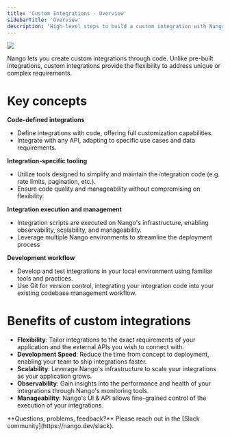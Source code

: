 ```yaml
---
title: 'Custom Integrations - Overview'
sidebarTitle: 'Overview'
description: 'High-level steps to build a custom integration with Nango.'
---
```


<Frame>
  <img src="/images/custom-scripts.png" />
</Frame>

Nango lets you create custom integrations through code. Unlike pre-built integrations, custom integrations provide the flexibility to address unique or complex requirements.

# Key concepts

**Code-defined integrations**
- Define integrations with code, offering full customization capabilities.
- Integrate with any API, adapting to specific use cases and data requirements.

**Integration-specific tooling**
- Utilize tools designed to simplify and maintain the integration code (e.g. rate limits, pagination, etc.).
- Ensure code quality and manageability without compromising on flexibility.

**Integration execution and management**
- Integration scripts are executed on Nango's infrastructure, enabling observability, scalability, and manageability.
- Leverage multiple Nango environments to streamline the deployment process

**Development workflow**
- Develop and test integrations in your local environment using familiar tools and practices.
- Use Git for version control, integrating your integration code into your existing codebase management workflow.

# Benefits of custom integrations
- **Flexibility**: Tailor integrations to the exact requirements of your application and the external APIs you wish to connect with.
- **Development Speed**: Reduce the time from concept to deployment, enabling your team to ship integrations faster.
- **Scalability**: Leverage Nango's infrastructure to scale your integrations as your application grows.
- **Observability**: Gain insights into the performance and health of your integrations through Nango's monitoring tools.
- **Manageability**: Nango's UI & API allows fine-grained control of the execution of your integrations.

<Tip>
**Questions, problems, feedback?** Please reach out in the [Slack community](https://nango.dev/slack).
</Tip>